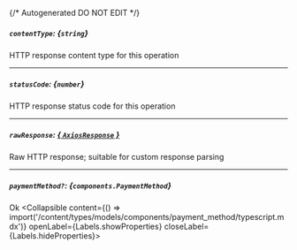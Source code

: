{/* Autogenerated DO NOT EDIT  */}

##### `contentType`: *{`string`}*
HTTP response content type for this operation

---
##### `statusCode`: *{`number`}*
HTTP response status code for this operation

---
##### `rawResponse`: [*{ `AxiosResponse` }*](https://axios-http.com/docs/res_schema)
Raw HTTP response; suitable for custom response parsing

---
##### `paymentMethod?`: *{`components.PaymentMethod`}*
Ok
<Collapsible content={() => import('/content/types/models/components/payment_method/typescript.mdx')} openLabel={Labels.showProperties} closeLabel={Labels.hideProperties}>
</Collapsible>


